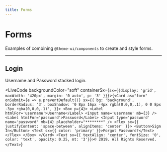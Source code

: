 ```yaml
---
title: Forms
---
```



# Forms

Examples of combining `@theme-ui/components` to create and style forms.

---

## Login

Username and Password stacked login.

<LiveCode backgroundColor="soft" containerSx={`sx={{display: 'grid', maxWidth: '420px', margin: '0 auto', p: '3' }}`}>{`<Card as="form" onSubmit={e => e.preventDefault()} sx={{ bg: 'background', borderRadius: '3', boxShadow: '0 8px 16px -4px rgba(0,0,0,.1), 0 0 8px -3px rgba(0,0,0,.1)', }}>
  <Box p={4}>
    <Label htmlFor='username'>Username</Label>
    <Input
      name='username'
      mb={3}
    />
    <Label htmlFor='password'>Password</Label>
    <Input
      type='password'
      name='password'
      mb={4}
      placeholder="********"
    />
    <Flex sx={{ justifyContent: 'space-between', alignItems: 'center' }}>
      <Button>Sign In</Button>
      <Text sx={{ color: 'primary' }}>Forgot Password?</Text>
    </Flex>
  </Box>
</Card>
<Text sx={{ textAlign: 'center', fontSize: '0', color: 'text', opacity: 0.25, mt: '3'}}>© 2019. All Rights Reserved.</Text>`}</LiveCode>
